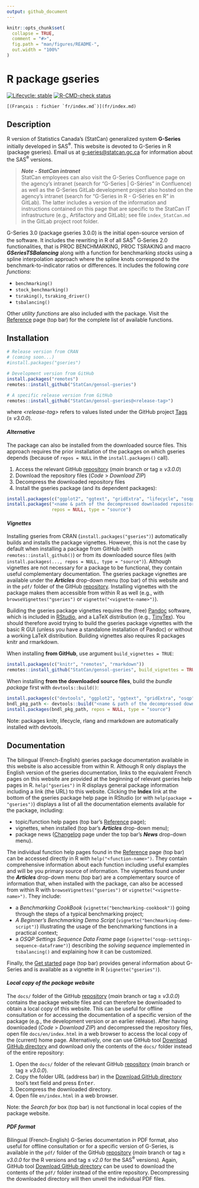```yaml
---
output: github_document
---
```


<!-- index.md is generated from index.Rmd. Please edit that file -->

```r
knitr::opts_chunk$set(
  collapse = TRUE,
  comment = "#>",
  fig.path = "man/figures/README-",
  out.width = "100%"
)
```


# R package gseries

<!-- badges: start -->

<!-- [![CRAN status](https://www.r-pkg.org/badges/version/gseries)](https://cran.r-project.org/package=gseries) -->
[![Lifecycle: stable](man/figures/lifecycle-stable.svg)](https://lifecycle.r-lib.org/articles/stages.html)
[![R-CMD-check status](https://github.com/StatCan/gensol-gseries/actions/workflows/R-CMD-check.yaml/badge.svg?branch=main)](https://github.com/StatCan/gensol-gseries/actions/workflows/R-CMD-check.yaml?query=branch%3Amain)
<!-- [![Codecov report](https://codecov.io/gh/StatCan/gensol-gseries/branch/main/graph/badge.svg)](https://app.codecov.io/gh/StatCan/gensol-gseries?branch=main) -->

<!-- badges: end -->

<!-- Display a link to the French `index.md' file (only when rendering an HTML document)
     
     => the Pandoc "fenced_div" below (::: {.pkgdown-devel} <...> :::) is used to avoid 
        having the link generated in the pkgdown website home page
     => the link would only show in the "development" version of the pkgdown website
        (`development: mode: devel` in `_pkdown.yml` or `development: mode: auto` with a 4-level 
        version number in the DESCRIPTION file), which we do not use for gseries (we set 
        `development: mode: release` in `_pkdown.yml`, resulting in a single "release" website 
        regardless of the version number -->
::: {.pkgdown-devel}
```asis
[(Français : fichier `fr/index.md`)](fr/index.md)
```
:::


## Description

R version of Statistics Canada's (StatCan) generalized system **G-Series** initially developed in SAS^®^. This website is devoted to G-Series in R (package gseries). Email us at [g-series@statcan.gc.ca](mailto:g-series@statcan.gc.ca) for information about the SAS^®^ versions. 

> _**Note - StatCan intranet**_\
> StatCan employees can also visit the G-Series Confluence page on the agency's intranet (search for "G-Series | G-Séries" in Confluence) as well as the G-Series GitLab development project also hosted on the agency's intranet (search for "G-Series in R - G-Séries en R" in GitLab). The latter includes a version of the information and instructions contained on this page that are specific to the StatCan IT infrastructure (e.g., Artifactory and GitLab); see file `index_StatCan.md` in the GitLab project root folder.

G-Series 3.0 (package gseries 3.0.0) is the initial open-source version of the software. It includes the rewriting in R of all SAS^®^ G<span>&#8209;</span>Series 2.0 functionalities, that is PROC BENCHMARKING, PROC TSRAKING and macro _**GSeriesTSBalancing**_ along with a function for benchmarking *stocks* using a spline interpolation approach where the spline knots correspond to the benchmark-to-indicator ratios or differences. It includes the following *core functions*:

* `benchmarking()`
* `stock_benchmarking()`
* `tsraking()`, `tsraking_driver()`
* `tsbalancing()` <br>
  
Other *utility functions* are also included with the package. Visit the [Reference](./reference/index.html) page (top bar) for the complete list of available functions. 


## Installation

```r
# Release version from CRAN 
# (coming soon...)
#install.packages("gseries")

# Development version from GitHub
install.packages("remotes")
remotes::install_github("StatCan/gensol-gseries")

# A specific release version from GitHub
remotes::install_github("StatCan/gensol-gseries@<release-tag>")
```
where *\<release-tag\>* refers to values listed under the GitHub project  [Tags](https://github.com/StatCan/gensol-gseries/tags) ($\geq$ *v3.0.0*).

#### *Alternative*
The package can also be installed from the downloaded source files. This approach requires the prior installation of the packages on which gseries depends (because of `repos = NULL` in the `install.packages()` call).

1. Access the relevant GitHub [repository](https://github.com/StatCan/gensol-gseries) (*main* branch or tag $\geq$ *v3.0.0*)
2. Download the repository files (*Code* > *Download ZIP*)
3. Decompress the downloaded repository files
4. Install the gseries package (and its dependent packages):
```r
install.packages(c("ggplot2", "ggtext", "gridExtra", "lifecycle", "osqp", "rlang", "xmpdf"))
install.packages("<name & path of the decompressed downloaded repository files>",
                 repos = NULL, type = "source")
```

#### _Vignettes_
Installing gseries from CRAN (`install.packages("gseries")`) automatically builds and installs the package vignettes. However, this is not the case by default when installing a package from GitHub (with `remotes::install_github()`) or from its downloaded source files (with `install.packages(..., repos = NULL, type = "source")`). Although vignettes are not necessary for a package to be functional, they contain useful complementary documentation. The gseries package vignettes are available under the _**Articles**_ drop-down menu (top bar) of this website and in the `pdf/` folder of the GitHub [repository](https://github.com/StatCan/gensol-gseries). Installing vignettes with the package makes them accessible from within R as well (e.g., with `browseVignettes("gseries")` or `vignette("<vignette-name>")`). 

Building the gseries package vignettes requires the (free) [Pandoc](https://pandoc.org/) software, which is included in [RStudio](https://posit.co/downloads/), and a LaTeX distribution (e.g., [TinyTex](https://github.com/rstudio/tinytex-releases)). You should therefore avoid trying to build the gseries package vignettes with the basic R GUI (unless you have a standalone installation of Pandoc) or without a working LaTeX distribution. Building vignettes also requires R packages knitr and rmarkdown.

When installing **from GitHub**, use argument `build_vignettes = TRUE`:
```r
install.packages(c("knitr", "remotes", "rmarkdown"))
remotes::install_github("StatCan/gensol-gseries", build_vignettes = TRUE)
```

When installing **from the downloaded source files**, build the *bundle package* first with `devtools::build()`:
```r
install.packages(c("devtools", "ggplot2", "ggtext", "gridExtra", "osqp", "xmpdf"))
bndl_pkg_path <- devtools::build("<name & path of the decompressed downloaded repository files>")
install.packages(bndl_pkg_path, repos = NULL, type = "source")
```
Note: packages knitr, lifecycle, rlang and rmarkdown are automatically installed with devtools.


## Documentation
The bilingual (French-English) gseries package documentation available in this website is also accessible from within R. Although R only displays the English version of the gseries documentation, links to the equivalent French pages on this website are provided at the beginning of relevant gseries help pages in R. `help("gseries")` in R displays general package information including a link (the URL) to this website. Clicking the **Index** link at the bottom of the gseries package help page in RStudio (or with `help(package = "gseries")`) displays a list of all the documentation elements available for the package, including:

* topic/function help pages (top bar's [Reference](./reference/index.html) page);
* vignettes, when installed (top bar's ***Articles*** drop-down menu);
* package news ([Changelog](./news/index.html) page under the top bar's ***News*** drop-down menu).

The individual function help pages found in the [Reference](./reference/index.html) page (top bar) can be accessed directly in R with `help("<function-name>")`. They contain comprehensive information about each function including useful examples and will be you primary source of information. The vignettes found under the ***Articles*** drop-down menu (top bar) are a complementary source of information that, when installed with the package, can also be accessed from within R with `browseVignettes("gseries")` or `vignette("<vignette-name>")`. They include: 

* a *Benchmarking CookBook* (`vignette("benchmarking-cookbook")`) going through the steps of a typical benchmarking project;
* *A Beginner's Benchmarking Demo Script* (`vignette("benchmarking-demo-script")`) illustrating the usage of the benchmarking functions in a practical context;
* a *OSQP Settings Sequence Data Frame* page (`vignette("osqp-settings-sequence-dataframe")`) describing the *solving sequence* implemented in `tsbalancing()` and explaining how it can be customized.

Finally, the [Get started](./articles/gseries.html) page (top bar) provides general information about G-Series and is available as a vignette in R (`vignette("gseries")`).

#### *Local copy of the package website*
The `docs/` folder of the GitHub [repository](https://github.com/StatCan/gensol-gseries) (*main* branch or tag $\geq$ *v3.0.0*) contains the package website files and can therefore be downloaded to obtain a local copy of this website. This can be useful for offline consultation or for accessing the documentation of a specific version of the package (e.g., the development version or an earlier release). After having downloaded (*Code* > *Download ZIP*) and decompressed the repository files, open file `docs/en/index.html` in a web browser to access the local copy of the (current) home page. Alternatively, one can use GitHub tool [Download GitHub directory](https://download-directory.github.io/) and download only the contents of the `docs/` folder instead of the entire repository:

1. Open the `docs/` folder of the relevant GitHub [repository](https://github.com/StatCan/gensol-gseries) (*main* branch or tag $\geq$ *v3.0.0*).
2. Copy the folder URL (address bar) in the [Download GitHub directory](https://download-directory.github.io/) tool's text field and press <kbd>Enter</kbd>. 
3. Decompress the downloaded directory.
4. Open file `en/index.html` in a web browser.

Note: the *Search for* box (top bar) is not functional in local copies of the package website.

#### *PDF format*
Bilingual (French-English) G-Series documentation in PDF format, also useful for offline consultation or for a specific version of G-Series, is available in the `pdf/` folder of the GitHub [repository](https://github.com/StatCan/gensol-gseries) (*main* branch or tag $\geq$ *v3.0.0* for the R versions and tag $\leq$ *v2.0* for the SAS^®^ versions). Again, GitHub tool [Download GitHub directory](https://download-directory.github.io/) can be used to download the contents of the `pdf/` folder instead of the entire repository. Decompressing the downloaded directory will then unveil the individual PDF files.

